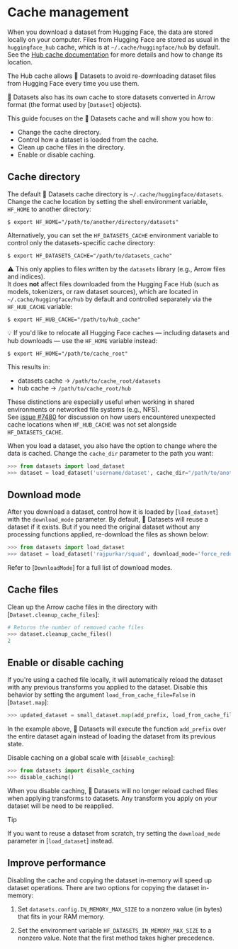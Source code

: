 # Cache management

When you download a dataset from Hugging Face, the data are stored locally on your computer.
Files from Hugging Face are stored as usual in the `huggingface_hub` cache, which is at `~/.cache/huggingface/hub` by default.
See the [Hub cache documentation](https://huggingface.co/docs/huggingface_hub/guides/manage-cache) for more details and how to change its location.

The Hub cache allows 🤗 Datasets to avoid re-downloading dataset files from Hugging Face every time you use them. 

🤗 Datasets also has its own cache to store datasets converted in Arrow format (the format used by [`Dataset`] objects).

This guide focuses on the 🤗 Datasets cache and will show you how to:

- Change the cache directory.
- Control how a dataset is loaded from the cache.
- Clean up cache files in the directory.
- Enable or disable caching.

## Cache directory

The default 🤗 Datasets cache directory is `~/.cache/huggingface/datasets`. Change the cache location by setting the shell environment variable, `HF_HOME` to another directory:

```
$ export HF_HOME="/path/to/another/directory/datasets"
```

Alternatively, you can set the `HF_DATASETS_CACHE` environment variable to control only the datasets-specific cache directory:

```
$ export HF_DATASETS_CACHE="/path/to/datasets_cache"
```

⚠️ This only applies to files written by the `datasets` library (e.g., Arrow files and indices).  
It does **not** affect files downloaded from the Hugging Face Hub (such as models, tokenizers, or raw dataset sources), which are located in `~/.cache/huggingface/hub` by default and controlled separately via the `HF_HUB_CACHE` variable:

```
$ export HF_HUB_CACHE="/path/to/hub_cache"
```

💡 If you'd like to relocate all Hugging Face caches — including datasets and hub downloads — use the `HF_HOME` variable instead:

```
$ export HF_HOME="/path/to/cache_root"
```

This results in:
- datasets cache → `/path/to/cache_root/datasets`
- hub cache → `/path/to/cache_root/hub`

These distinctions are especially useful when working in shared environments or networked file systems (e.g., NFS).  
See [issue #7480](https://github.com/huggingface/datasets/issues/7480) for discussion on how users encountered unexpected cache locations when `HF_HUB_CACHE` was not set alongside `HF_DATASETS_CACHE`.

When you load a dataset, you also have the option to change where the data is cached. Change the `cache_dir` parameter to the path you want:

```py
>>> from datasets import load_dataset
>>> dataset = load_dataset('username/dataset', cache_dir="/path/to/another/directory/datasets")
```

## Download mode

After you download a dataset, control how it is loaded by [`load_dataset`] with the `download_mode` parameter. By default, 🤗 Datasets will reuse a dataset if it exists. But if you need the original dataset without any processing functions applied, re-download the files as shown below:

```py
>>> from datasets import load_dataset
>>> dataset = load_dataset('rajpurkar/squad', download_mode='force_redownload')
```

Refer to [`DownloadMode`] for a full list of download modes.

## Cache files

Clean up the Arrow cache files in the directory with [`Dataset.cleanup_cache_files`]:

```py
# Returns the number of removed cache files
>>> dataset.cleanup_cache_files()
2
```

## Enable or disable caching

If you're using a cached file locally, it will automatically reload the dataset with any previous transforms you applied to the dataset. Disable this behavior by setting the argument `load_from_cache_file=False` in [`Dataset.map`]:

```py
>>> updated_dataset = small_dataset.map(add_prefix, load_from_cache_file=False)
```

In the example above, 🤗 Datasets will execute the function `add_prefix` over the entire dataset again instead of loading the dataset from its previous state.

Disable caching on a global scale with [`disable_caching`]:

```py
>>> from datasets import disable_caching
>>> disable_caching()
```

When you disable caching, 🤗 Datasets will no longer reload cached files when applying transforms to datasets. Any transform you apply on your dataset will be need to be reapplied.

> [!TIP]
> If you want to reuse a dataset from scratch, try setting the `download_mode` parameter in [`load_dataset`] instead.

<a id='load_dataset_enhancing_performance'></a>

## Improve performance

Disabling the cache and copying the dataset in-memory will speed up dataset operations. There are two options for copying the dataset in-memory:

1. Set `datasets.config.IN_MEMORY_MAX_SIZE` to a nonzero value (in bytes) that fits in your RAM memory.

2. Set the environment variable `HF_DATASETS_IN_MEMORY_MAX_SIZE` to a nonzero value. Note that the first method takes higher precedence.
